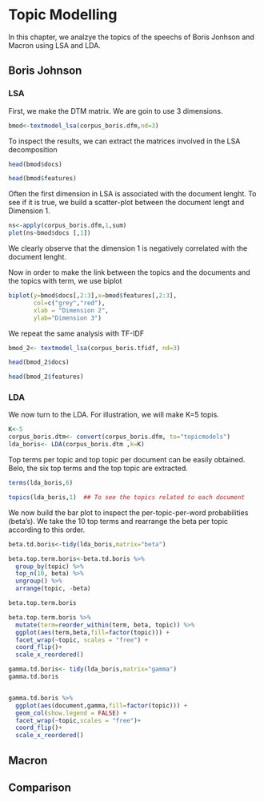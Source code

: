 # Topic Modelling

In this chapter, we analzye the topics of the speechs of Boris Jonhson and Macron using LSA and LDA.

## Boris Johnson

### LSA

First, we make the DTM matrix. We are goin to use 3 dimensions.

```r
bmod<-textmodel_lsa(corpus_boris.dfm,nd=3)

```

To inspect the results, we can extract the matrices involved in the LSA decomposition
```r
head(bmod$docs)

head(bmod$features)

```
Often the first dimension in LSA is associated with the document lenght. To see if it is true, we build a scatter-plot between the document lengt and Dimension 1.

```r
ns<-apply(corpus_boris.dfm,1,sum) 
plot(ns~bmod$docs [,1])

```
We clearly observe that the dimension 1 is negatively correlated with the document lenght.

Now in order to make the link between the topics and the documents and the topics with term, we use biplot

```r
biplot(y=bmod$docs[,2:3],x=bmod$features[,2:3],
       col=c("grey","red"),
       xlab = "Dimension 2",
       ylab="Dimension 3")
```

We repeat the same analysis with TF-IDF

```r
bmod_2<- textmodel_lsa(corpus_boris.tfidf, nd=3)

head(bmod_2$docs)

head(bmod_2$features)
```

### LDA

We now turn to the LDA. For illustration, we will make K=5 topis. 
```r
K<-5
corpus_boris.dtm<- convert(corpus_boris.dfm, to="topicmodels")
lda_boris<- LDA(corpus_boris.dtm ,k=K)

```

Top terms per topic and top topic per document can be easily obtained. Belo, the six top terms and the top topic are extracted.

```r
terms(lda_boris,6)

topics(lda_boris,1)  ## To see the topics related to each document
```

We now build the bar plot to inspect the per-topic-per-word probabilities (beta's). We take the 10 top terms and rearrange the beta per topic according to this order. 
```r
beta.td.boris<-tidy(lda_boris,matrix="beta")

beta.top.term.boris<-beta.td.boris %>%
  group_by(topic) %>%
  top_n(10, beta) %>%
  ungroup() %>%
  arrange(topic, -beta)

beta.top.term.boris

beta.top.term.boris %>%
  mutate(term=reorder_within(term, beta, topic)) %>%
  ggplot(aes(term,beta,fill=factor(topic))) +
  facet_wrap(~topic, scales = "free") +
  coord_flip()+
  scale_x_reordered()

```

```r
gamma.td.boris<- tidy(lda_boris,matrix="gamma")
gamma.td.boris


gamma.td.boris %>%
  ggplot(aes(document,gamma,fill=factor(topic))) +
  geom_col(show.legend = FALSE) +
  facet_wrap(~topic,scales = "free")+
  coord_flip()+
  scale_x_reordered()
```
## Macron

## Comparison
